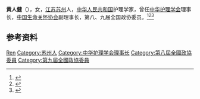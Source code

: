 '''黄人健'''（{{bd|1936年||2019年|4月15日|catIdx=Huang}}），女，[[江苏|江苏]][[苏州|苏州]]人，[[中华人民共和国|中华人民共和国]]护理学家，曾任[[中华护理学会|中华护理学会]]理事长，[[中国生命关怀协会|中国生命关怀协会]]副理事长，第八、九届全国政协委员。<ref>{{Cite book|title=历届全国政协委员人名辞典|author=|publisher=中国国际广播出版社|year=1996|isbn=9787507813746|location=北京|pages=286}}</ref><ref>{{Cite book|title=中华人民共和国职官志|author=何虎生, 李耀东, 向常福主编|publisher=中国社会出版社|year=2003|isbn=9787800883934|location=北京|pages=}}</ref><ref>{{Cite web|title=黄人健|url=http://www.zhhlxh.org.cn/cnaWebcn/article/188|accessdate=2020-10-19|work=中华护理学会}}</ref>

== 参考资料 ==
{{reflist}}

{{中国人物小作品}}

{{Authority control}}
{{DEFAULTSORT:Huang黄}}
[[Category:黄姓|Ren]]
[[Category:苏州人|Category:苏州人]]
[[Category:中华护理学会理事长|Category:中华护理学会理事长]]
[[Category:第八屆全國政協委員|Category:第八屆全國政協委員]]
[[Category:第九屆全國政協委員|Category:第九屆全國政協委員]]